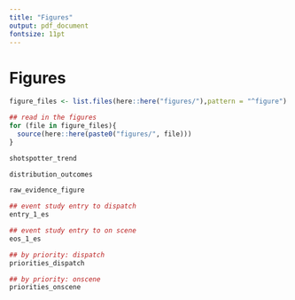 ```yaml
---
title: "Figures"
output: pdf_document
fontsize: 11pt
---
```


<!-- ```{r, include=FALSE} -->
<!-- knitr::opts_chunk$set(echo = F, message = F, warning = F) -->
<!-- knitr::opts_knit$set(root.dir = rprojroot::find_rstudio_root_file()) -->
<!-- ``` -->

\FloatBarrier
# Figures

```r
figure_files <- list.files(here::here("figures/"),pattern = "^figure")

## read in the figures
for (file in figure_files){
  source(here::here(paste0("figures/", file)))
}
```



```{=latex}

\begin{figure}[t]
```
```r
shotspotter_trend
```
```{=latex}
\caption{ShotSpotter Alert Trends and Enactment Dates \label{shotspotter_trend}}
\textit{Note:} This figure depicts only districts that have ShotSpotter technology. The x-axis is months, while the y-axis is the number of ShotSpotter alerts aggregated to the monthly level. The table on the right shows the average number of shots per-day in a ShotSpotter district. In Chicago, 12 of 22 police districts have ShotSpotter technology.  The dashed red line shows the treatment date used in the main results, while the blue line shows the treatment date given from public records.
\end{figure}
```



```{=latex}

\begin{figure}[t]
```
```r
distribution_outcomes
```
```{=latex}
\caption{Distribution of Outcome Variables \label{distribution_outcomes}}
\textit{Note:} The two outcome variables are call-to-dispatch and call-to-onscene. Call-to-dispatch is time it takes for a police officer to be dispatched to the scene of the reported crime from the time of the 911 call. Call-to-On-Scene is the time from 911 call to the time a police officer arrives at the scene of the reported crime. The sample drops outliers greater than three standard deviations from the mean for each outcome, however, the main results are consistent when including these outliers (see Appendix Figure BLANK).
\end{figure}
```



```{=latex}

\begin{figure}[t]
```
```r
raw_evidence_figure
```
```{=latex}
\caption{Averages for Outcomes with ShotSpotter Activated/Inactive \label{raw_evidence_figure}}
\textit{Note:} Each police district is on the x-axis and the average of each outcome (seconds) is on the y-axis. Any ShotSpotter-enabled police district has two bars, one for the average outcome when ShotSpotter is enacted, and another for when ShotSpotter is inactive. There are 12 of 22 police districts in Chicago that receive ShotSpotter technology. 
\end{figure}
```



```{=latex}

\begin{figure}[t]
```
```r
## event study entry to dispatch
entry_1_es
```
```{=latex}
\caption{Event Study (Call-to-Dispatch) \label{entry_1_es}}
\textit{Note:} The x-axis denotes the number of months pre/post adoption of ShotSpotter technology. The y-axis denotes the 95\% confidence intervals and point estimates (in seconds). The red errorbars/points represent confidence intervals/point estimates from OLS estimation while the blue are from Gardner (2021) two-stage difference-in-difference estimators which are robust to heterogeneous treatment effects in staggered adoptions. All pre/post periods are normalized by the month before ShotSpotter adoption. Controls are synonymous with the preferred specification. Standard errors are clustered at the district level. 
\end{figure}
```


```{=latex}

\begin{figure}[t]
```
```r
## event study entry to on scene
eos_1_es
```
```{=latex}
\caption{Event Study (Call-to-On-Scene) \label{eos_1_es}}
\textit{Note:} The x-axis denotes the number of months pre/post adoption of ShotSpotter technology. The y-axis denotes the 95\% confidence intervals and point estimates (in seconds). The red errorbars/points represent confidence intervals/point estimates from OLS estimation while the blue are from Gardner (2021) two-stage difference-in-difference estimators which are robust to heterogeneous treatment effects in staggered adoptions. All pre/post periods are normalized by the month before ShotSpotter adoption. Controls are synonymous with the preferred specification. Standard errors are clustered at the district level. 
\end{figure}
```



```{=latex}

\begin{figure}[t]
```
```r
## by priority: dispatch
priorities_dispatch
```
```{=latex}
\caption{Effect of ShotSpotter on Call-to-Dispatch by Priority/Call Description \label{priorities_dispatch}}
\textit{Note:} The first row denotes the aggregate effect from the preferred specification on call-to-dispatch times in seconds, by priority. Rows 2-6 denote the top five most frequent 911 call descriptions within each priority. Each errorbar represents the 95% confidence interval. All estimates are obtained from the preferred specification. Standard errors are clustered by police district.
\end{figure}
```



```{=latex}

\begin{figure}[t]
```
```r
## by priority: onscene
priorities_onscene
```
```{=latex}
\caption{Effect of ShotSpotter on Call-to-On-Scene by Priority/Call Description\label{priorities_onscene}}
\textit{Note:} The first row denotes the aggregate effect from the preferred specification on call-to-dispatch times in seconds, by priority. Rows 2-6 denote the top five most frequent 911 call descriptions within each priority. Each errorbar represents the 95% confidence interval. All estimates are obtained from the preferred specification. Standard errors are clustered by police district.
\end{figure}
```
